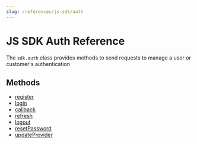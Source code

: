 ```yaml
---
slug: /references/js-sdk/auth
---
```



# JS SDK Auth Reference

The `sdk.auth` class provides methods to send requests to manage a user or customer's authentication

## Methods

- [register](../../Auth/methods/js_sdk.auth.Auth.register/page.mdx)
- [login](../../Auth/methods/js_sdk.auth.Auth.login/page.mdx)
- [callback](../../Auth/methods/js_sdk.auth.Auth.callback/page.mdx)
- [refresh](../../Auth/methods/js_sdk.auth.Auth.refresh/page.mdx)
- [logout](../../Auth/methods/js_sdk.auth.Auth.logout/page.mdx)
- [resetPassword](../../Auth/methods/js_sdk.auth.Auth.resetPassword/page.mdx)
- [updateProvider](../../Auth/methods/js_sdk.auth.Auth.updateProvider/page.mdx)
